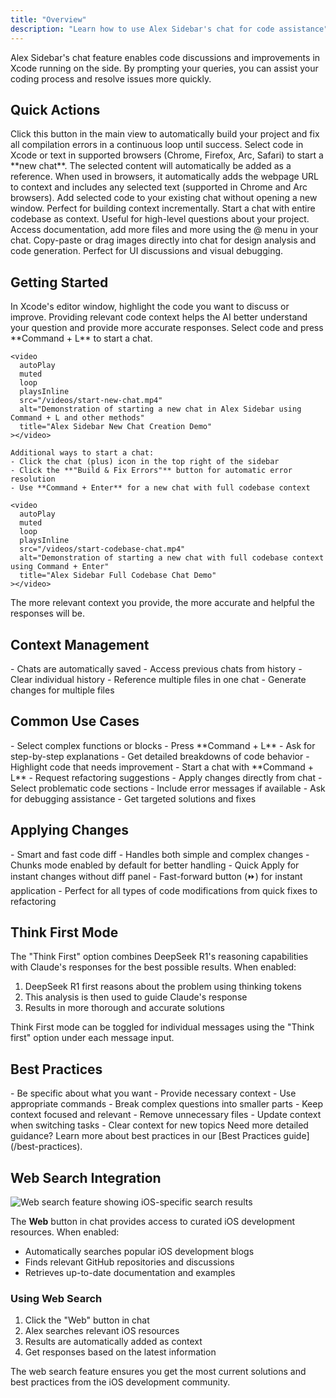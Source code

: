 ```yaml
---
title: "Overview"
description: "Learn how to use Alex Sidebar's chat for code assistance"
---
```


Alex Sidebar's chat feature enables code discussions and improvements in Xcode running on the side. By prompting your queries, you can assist your coding process and resolve issues more quickly.

## Quick Actions

<CardGroup cols={2}>
  <Card title="Build & Fix Errors" icon="hammer">
    Click this button in the main view to automatically build your project and fix all compilation errors in a continuous loop until success.
  </Card>
  
  <Card title="Command + L" icon="message-bot">
    Select code in Xcode or text in supported browsers (Chrome, Firefox, Arc, Safari) to start a **new chat**. The selected content will automatically be added as a reference.
  </Card>

  <Card title="Browser Integration" icon="globe">
    When used in browsers, it automatically adds the webpage URL to context and includes any selected text (supported in Chrome and Arc browsers).
  </Card>

  <Card title="Command + Shift + L" icon="plus">
    Add selected code to your existing chat without opening a new window. Perfect for building context incrementally.
  </Card>

  <Card title="Command + Enter" icon="code">
    Start a chat with entire codebase as context. Useful for high-level questions
    about your project.
  </Card>

  <Card title="@ Commands" icon="at" href="/commands">
    Access documentation, add more files and more using the @ menu in your chat.
  </Card>

  <Card title="Image Support" icon="image" href="/image-to-code">
    Copy-paste or drag images directly into chat for design analysis and code generation. Perfect for UI discussions and visual debugging.
  </Card>
</CardGroup>

## Getting Started

<Steps>
  <Step title="Select Code">
    In Xcode's editor window, highlight the code you want to discuss or improve.
    <Note>
      Providing relevant code context helps the AI better understand your
      question and provide more accurate responses.
    </Note>
  </Step>

  <Step title="Start Chat">
    Select code and press **Command + L** to start a chat.

    <video
      autoPlay
      muted
      loop
      playsInline
      src="/videos/start-new-chat.mp4"
      alt="Demonstration of starting a new chat in Alex Sidebar using Command + L and other methods"
      title="Alex Sidebar New Chat Creation Demo"
    ></video>

    Additional ways to start a chat:
    - Click the chat (plus) icon in the top right of the sidebar 
    - Click the **"Build & Fix Errors"** button for automatic error resolution
    - Use **Command + Enter** for a new chat with full codebase context

    <video
      autoPlay
      muted
      loop
      playsInline
      src="/videos/start-codebase-chat.mp4"
      alt="Demonstration of starting a new chat with full codebase context using Command + Enter"
      title="Alex Sidebar Full Codebase Chat Demo"
    ></video>
  </Step>

  <Step title="Add Context">
    <Note>
      The more relevant context you provide, the more accurate and helpful the
      responses will be.
    </Note>
  </Step>
</Steps>

## Context Management

<CardGroup cols={2}>
  <Card title="History Management" icon="clock-rotate-left" href="/chat/history">
    - Chats are automatically saved
    - Access previous chats from history
    - Clear individual history
  </Card>

  <Card title="Multi-File Support" icon="folder-tree">
    - Reference multiple files in one chat
    - Generate changes for multiple files
  </Card>
</CardGroup>

## Common Use Cases

<AccordionGroup>
  <Accordion title="Code Understanding">
    - Select complex functions or blocks
    - Press **Command + L**
    - Ask for step-by-step explanations
    - Get detailed breakdowns of code behavior
  </Accordion>

  <Accordion title="Refactoring Assistance">
    - Highlight code that needs improvement
    - Start a chat with **Command + L**
    - Request refactoring suggestions
    - Apply changes directly from chat
</Accordion>

  <Accordion title="Bug Resolution">
    - Select problematic code sections
    - Include error messages if available
    - Ask for debugging assistance
    - Get targeted solutions and fixes
  </Accordion>
</AccordionGroup>

## Applying Changes

<Card title="Apply" icon="bolt">
  - Smart and fast code diff
  - Handles both simple and complex changes
  - Chunks mode enabled by default for better handling
  - Quick Apply for instant changes without diff panel
  - Fast-forward button (⏩) for instant application
  - Perfect for all types of code modifications from quick fixes to refactoring
</Card>

## Think First Mode

The "Think First" option combines DeepSeek R1's reasoning capabilities with Claude's responses for the best possible results. When enabled:

1. DeepSeek R1 first reasons about the problem using thinking tokens
2. This analysis is then used to guide Claude's response
3. Results in more thorough and accurate solutions

<Note>
  Think First mode can be toggled for individual messages using the "Think first" option under each message input.
</Note>

## Best Practices

<CardGroup cols={2}>
  <Card title="Writing Effective Prompts" icon="pencil" href="/chat/best-practices#writing-effective-prompts">
    - Be specific about what you want
    - Provide necessary context
    - Use appropriate commands
    - Break complex questions into smaller parts
  </Card>

  <Card title="Managing Context" icon="layer-group" href="/chat/best-practices#managing-context">
    - Keep context focused and relevant
    - Remove unnecessary files
    - Update context when switching tasks
    - Clear context for new topics
  </Card>
</CardGroup>

<Note>
  Need more detailed guidance? Learn more about best practices in our [Best Practices guide](/best-practices).
</Note>

## Web Search Integration

<Frame>
  <img
    src="/images/web-search-demo.png"
    alt="Web search feature showing iOS-specific search results"
  />
</Frame>

The **Web** button in chat provides access to curated iOS development resources. When enabled:
- Automatically searches popular iOS development blogs
- Finds relevant GitHub repositories and discussions
- Retrieves up-to-date documentation and examples

### Using Web Search
1. Click the "Web" button in chat
2. Alex searches relevant iOS resources
3. Results are automatically added as context
4. Get responses based on the latest information

<Note>
  The web search feature ensures you get the most current solutions and best practices from the iOS development community.
</Note>
